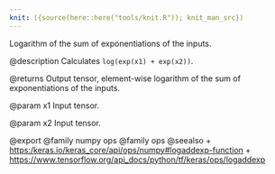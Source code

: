 ```yaml
---
knit: ({source(here::here("tools/knit.R")); knit_man_src})
---
```

Logarithm of the sum of exponentiations of the inputs.

@description
Calculates `log(exp(x1) + exp(x2))`.

@returns
Output tensor, element-wise logarithm of the sum of exponentiations
of the inputs.

@param x1
Input tensor.

@param x2
Input tensor.

@export
@family numpy ops
@family ops
@seealso
+ <https:/keras.io/keras_core/api/ops/numpy#logaddexp-function>
+ <https://www.tensorflow.org/api_docs/python/tf/keras/ops/logaddexp>
